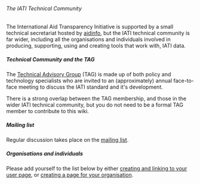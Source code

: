 ====== The IATI Technical Community ======

The International Aid Transparency Initiative is supported by a small technical secretariat hosted by [[aidinfo]], but the IATI technical community is far wider, including all the organisations and individuals involved in producing, supporting, using and creating tools that work with, IATI data.

===== Technical Community and the TAG ===== 
The [[TAG|Technical Advisory Group]] (TAG) is made up of both policy and technology specialists who are invited to an (approximately) annual face-to-face meeting to discuss the IATI standard and it's development.

There is a strong overlap between the TAG membership, and those in the wider IATI technical community, but you do not need to be a formal TAG member to contribute to this wiki.

===== Mailing list =====

Regular discussion takes place on the [[mailing list]].

===== Organisations and individuals =====

Please add yourself to the list below by either [[creating and linking to your user page]], or [[creating a page for your organisation]]. 